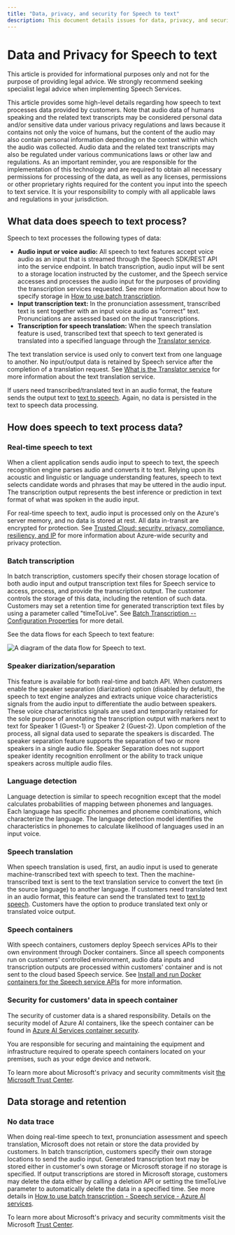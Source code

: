 ```yaml
---
title: "Data, privacy, and security for Speech to text"
description: This document details issues for data, privacy, and security for a Speech to text.
---
```


# Data and Privacy for Speech to text


<NonEnglishTranslation />

<Note>
This article is provided for informational purposes only and not for the purpose of providing legal advice. We strongly recommend seeking specialist legal advice when implementing Speech Services.
</Note>

This article provides some high-level details regarding how speech to text processes data provided by customers. Note that audio data of humans speaking and the related text transcripts may be considered personal data and/or sensitive data under various privacy regulations and laws because it contains not only the voice of humans, but the content of the audio may also contain personal information depending on the context within which the audio was collected. Audio data and the related text transcripts may also be regulated under various communications laws or other law and regulations. As an important reminder, you are responsible for the implementation of this technology and are required to obtain all necessary permissions for processing of the data, as well as any licenses, permissions or other proprietary rights required for the content you input into the speech to text service. It is your responsibility to comply with all applicable laws and regulations in your jurisdiction.

## What data does speech to text process?

Speech to text processes the following types of data:

- **Audio input or voice audio:**  All speech to text features accept voice audio as an input that is streamed through the Speech SDK/REST API into the service endpoint. In batch transcription, audio input will be sent to a storage location instructed by the customer, and the Speech service accesses and processes the audio input for the purposes of providing the transcription services requested. See more information about how to specify storage in [How to use batch transcription](/azure/cognitive-services/speech-service/batch-transcription).
- **Input transcription text:**  In the pronunciation assessment, transcribed text is sent together with an input voice audio as "correct" text. Pronunciations are assessed based on the input transcriptions.
- **Transcription for speech translation:**  When the speech translation feature is used, transcribed text that speech to text generated is translated into a specified language through the [Translator service](/azure/cognitive-services/translator/translator-info-overview).

The text translation service is used only to convert text from one language to another. No input/output data is retained by Speech service after the completion of a translation request. See [What is the Translator service](/azure/cognitive-services/translator/translator-info-overview) for more information about the text translation service.

If users need transcribed/translated text in an audio format, the feature sends the output text to [text to speech](/azure/cognitive-services/speech-service/text-to-speech). Again, no data is persisted in the text to speech data processing.

## How does speech to text process data?

### Real-time speech to text

When a client application sends audio input to speech to text, the speech recognition engine parses audio and converts it to text. Relying upon its acoustic and linguistic or language understanding features, speech to text selects candidate words and phrases that may be uttered in the audio input. The transcription output represents the best inference or prediction in text format of what was spoken in the audio input.

For real-time speech to text, audio input is processed only on the Azure's server memory, and no data is stored at rest. All data in-transit are encrypted for protection. See [Trusted Cloud: security, privacy, compliance, resiliency, and IP](https://azure.microsoft.com/blog/trusted-cloud-security-privacy-compliance-resiliency-and-ip/) for more information about Azure-wide security and privacy protection.

### Batch transcription

In batch transcription, customers specify their chosen storage location of both audio input and output transcription text files for Speech service to access, process, and provide the transcription output. The customer controls the storage of this data, including the retention of such data. Customers may set a retention time for generated transcription text files by using a parameter called "timeToLive". See [Batch Transcription -- Configuration Properties](/azure/cognitive-services/speech-service/batch-transcription#configuration-properties) for more detail.

See the data flows for each Speech to text feature: 

![A diagram of the data flow for Speech to text.](/images/ai-foundry/responsible-ai/speech-service/speech-to-text/media/data-flow-speech-to-text.png)

### Speaker diarization/separation

This feature is available for both real-time and batch API. When customers enable the speaker separation (diarization) option (disabled by default), the speech to text engine analyzes and extracts unique voice characteristics signals from the audio input to differentiate the audio between speakers. These voice characteristics signals are used and temporarily retained for the sole purpose of annotating the transcription output with markers next to text for Speaker 1 (Guest-1) or Speaker 2 (Guest-2). Upon completion of the process, all signal data used to separate the speakers is discarded. The speaker separation feature supports the separation of two or more speakers in a single audio file. Speaker Separation does not support speaker identity recognition enrollment or the ability to track unique speakers across multiple audio files.

### Language detection

Language detection is similar to speech recognition except that the model calculates probabilities of mapping between phonemes and languages. Each language has specific phonemes and phoneme combinations, which characterize the language. The language detection model identifies the characteristics in phonemes to calculate likelihood of languages used in an input voice.

### Speech translation

When speech translation is used, first, an audio input is used to generate machine-transcribed text with speech to text. Then the machine-transcribed text is sent to the text translation service to convert the text (in the source language) to another language. If customers need translated text in an audio format, this feature can send the translated text to [text to speech](/azure/cognitive-services/speech-service/text-to-speech). Customers have the option to produce translated text only or translated voice output.

### Speech containers

With speech containers, customers deploy Speech services APIs to their own environment through Docker containers. Since all speech components run on customers' controlled environment, audio data inputs and transcription outputs are processed within customers' container and is not sent to the cloud based Speech service. See [Install and run Docker containers for the Speech service APIs](/azure/cognitive-services/speech-service/speech-container-howto?tabs=stt%2Ccsharp%2Csimple-format) for more information.

### Security for customers' data in speech container

The security of customer data is a shared responsibility. Details on the security model of Azure AI containers, like the speech container can be found in [Azure AI Services container security](/azure/cognitive-services/cognitive-services-container-support?tabs=luis#azure-cognitive-services-container-security).

You are responsible for securing and maintaining the equipment and infrastructure required to operate speech containers located on your premises, such as your edge device and network.

To learn more about Microsoft's privacy and security commitments visit [the Microsoft Trust Center](https://www.microsoft.com/TrustCenter/CloudServices/Azure/default.aspx).

## Data storage and retention

### No data trace

When doing real-time speech to text, pronunciation assessment and speech translation, Microsoft does not retain or store the data provided by customers. In batch transcription, customers specify their own storage locations to send the audio input. Generated transcription text may be stored either in customer's own storage or Microsoft storage if no storage is specified. If output transcriptions are stored in Microsoft storage, customers may delete the data either by calling a deletion API or setting the timeToLive parameter to automatically delete the data in a specified time. See more details in [How to use batch transcription - Speech service - Azure AI services](/azure/cognitive-services/speech-service/batch-transcription).

To learn more about Microsoft's privacy and security commitments visit the Microsoft [Trust Center](https://www.microsoft.com/TrustCenter/CloudServices/Azure/default.aspx).
